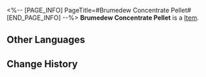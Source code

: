 <%-- [PAGE_INFO]
PageTitle=#Brumedew Concentrate Pellet#
[END_PAGE_INFO] --%>
{{Item Infobox
|title       = Brumedew Concentrate Pellet
|id          = 140198
|image       = Item Brumedew Concentrate Pellet.png
|type        = 
|invCategory = Missions
|rarity      = 3
|effect      = 
|description = Dan Shu said this medicine can invigorate the body and prolong one's life. She's the Alchemy Commission's chief alchemist and your close associate &mdash; You should be able to trust her and ingest this without issue.
}}
'''Brumedew Concentrate Pellet''' is a [[Item]].

==Other Languages==
{{Other Languages
|en   = Brumedew Concentrate Pellet
|zhs  = 餐云承露丹
|zht  = 餐雲承露丹
|ja   = 餐雲承露丹
|ko   = 찬운승로단
|es   = Píldora de brumaniebla concentrada
|fr   = Comprimé concentré de brume de rosée
|ru   = Таблетированный туман
|th   = ยาน้ำค้างเร้นธุลี
|vi   = Xan Vân Thừa Lộ Đan
|de   = Kügelchen aus Dunsttau-Konzentrat
|id   = Pil Konsentrat Embun
|pt   = Bolinho Medicinal de Orvanévoa Concentrado
}}

==Change History==
{{Change History|2.0}}